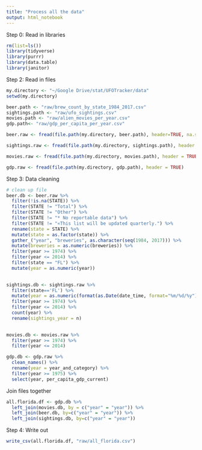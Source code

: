 ```yaml
---
title: "Process all the data"
output: html_notebook
---
```


Step 0: Read in libraries 

```r
rm(list=ls())
library(tidyverse)
library(purrr)
library(data.table)
library(janitor)

```


Step 2: Read in files
```r
my.directory <- "~/Google Drive/stat/UFOTracker/data"
setwd(my.directory)

beer.path <- "raw/brew_count_by_state_1984_2017.csv"
sightings.path <- "raw/ufo_sightings.csv"
movies.path <- "raw/alien_movies_per_year.csv"
gdp.path<- "raw/gdp_per_capita_per_year.csv"

beer.raw <- fread(file.path(my.directory, beer.path), header=TRUE, na.strings=c("*", ""))

sightings.raw <- fread(file.path(my.directory, sightings.path), header = TRUE, na.strings = c("", "Unknown", "--"))

movies.raw <- fread(file.path(my.directory, movies.path), header = TRUE)

gdp.raw <- fread(file.path(my.directory, gdp.path), header = TRUE)

```


Step 3: Data cleaning  

```r
# clean up file
beer.db <- beer.raw %>% 
  filter(!is.na(STATE)) %>%
  filter(STATE != "Total") %>% 
  filter(STATE != "Other") %>% 
  filter(STATE != "* No reportable data") %>% 
  filter(STATE != "«This list will be updated quarterly.") %>% 
  rename(state = STATE) %>% 
  mutate(state = as.factor(state)) %>% 
  gather_("year", "breweries", as.character(seq(1984, 2017))) %>% 
  mutate(breweries = as.numeric(breweries)) %>% 
  filter(year >= 1974) %>% 
  filter(year <= 2014) %>% 
  filter(state == "FL") %>% 
  mutate(year = as.numeric(year))
  
```

```r
sightings.db <- sightings.raw %>% 
  filter(state=='FL') %>% 
  mutate(year = as.numeric(format(as.Date(date_time, format="%m/%d/%y"),"%Y"))) %>% 
  filter(year >= 1974) %>% 
  filter(year <= 2014) %>%
  count(year) %>% 
  rename(sightings_year = n)
  
```


```r
movies.db <- movies.raw %>% 
  filter(year >= 1974) %>% 
  filter(year <= 2014)
```


```r
gdp.db <- gdp.raw %>% 
  clean_names() %>% 
  rename(year = year_and_category) %>% 
  filter(year >= 1975) %>% 
  select(year, per_capita_gdp_current)
```


Join files together
```r
all.florida.df <- gdp.db %>%
  left_join(movies.db, by = c("year" = "year")) %>% 
  left_join(beer.db, by=c("year" = "year")) %>% 
  left_join(sightings.db, by=c("year" = "year"))
```



Step 4: Write out
```r
write_csv(all.florida.df, "raw/all_florida.csv")


```
